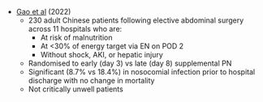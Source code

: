* [Gao et al](https://jamanetwork.com/journals/jamasurgery/fullarticle/2790269) (2022)
	* 230 adult Chinese patients following elective abdominal surgery across 11 hospitals who are:
		* At risk of malnutrition
		* At <30% of energy target via EN on POD 2
		* Without shock, AKI, or hepatic injury
	* Randomised to early (day 3) vs late (day 8) supplemental PN
	* Significant (8.7% vs 18.4%) in nosocomial infection prior to hospital discharge with no change in mortality
	* Not critically unwell patients